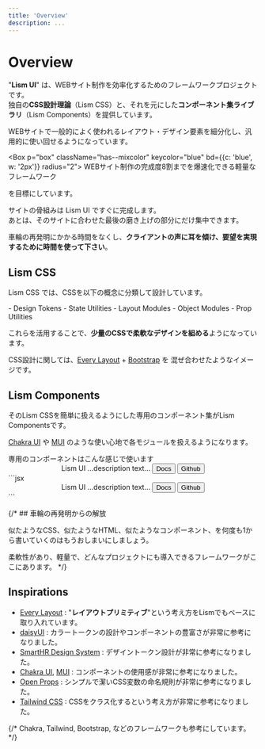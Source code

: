 ```yaml
---
title: 'Overview'
description: ...
---
```




# Overview


"**Lism UI**" は、WEBサイト制作を効率化するためのフレームワークプロジェクトです。  
独自の**CSS設計理論**（Lism CSS）と、それを元にした**コンポーネント集ライブラリ**（Lism Components）を提供しています。

WEBサイトで一般的によく使われるレイアウト・デザイン要素を細分化し、汎用的に使い回せるようになっています。


<Box p="box" className="has--mixcolor" keycolor="blue" bd={{c: 'blue', w: '2px'}} radius="2">
	WEBサイト制作の完成度8割までを爆速化できる軽量なフレームワーク
</Box>

を目標にしています。

サイトの骨組みは Lism UI ですぐに完成します。  
あとは、そのサイトに合わせた最後の磨き上げの部分にだけ集中できます。

車輪の再発明にかかる時間をなくし、**クライアントの声に耳を傾け、要望を実現するために時間を使って下さい**。

## Lism CSS

Lism CSS では、CSSを以下の概念に分類して設計しています。

<Box p="box" bgc="pale">
	- Design Tokens
	- State Utilities
	- Layout Modules
	- Object Modules
	- Prop Utilities
</Box>

これらを活用することで、**少量のCSSで柔軟なデザインを組める**ようになっています。

CSS設計に関しては、[Every Layout](https://every-layout.dev/) + [Bootstrap](https://getbootstrap.com/) を 混ぜ合わせたようなイメージです。


## Lism Components

そのLism CSSを簡単に扱えるようにした専用のコンポーネント集がLism Componentsです。

[Chakra UI](https://chakra-ui.com/) や [MUI](https://mui.com/) のような使い心地で各モジュールを扱えるようになります。


<Preview>
	<PreviewTitle>専用のコンポーネントはこんな感じで使います</PreviewTitle>
	<PreviewArea p={10}>
		<Frame aspect='16/9' isConstrained hasGutter py={50} bgc='pale'>
			<Center minH='100'>
				<Text tag='h1' fz='3xl' ff='serif' lts='l' lh='xs'>Lism UI</Text>
				<Text c='pale' fz='s'>...description text...</Text>
				<Flex gap={20} mbs={40}>
					<Button href='###' radius='3'>Docs</Button>
					<Button href='###' variant='outline' radius='3'>Github</Button>
				</Flex>
			</Center>
		</Frame>
	</PreviewArea>
	<PreviewCode>
		```jsx
		<Frame aspect='16/9' isConstrained hasGutter py={50} bgc='pale'>
			<Center minH='100'>
				<Text tag='h1' fz='3xl' ff='serif' lts='l' lh='xs'>Lism UI</Text>
				<Text c='pale' fz='s'>...description text...</Text>
				<Flex gap={20} mbs={40}>
					<Button href='###' radius='3'>Docs</Button>
					<Button href='###' variant='outline' radius='3'>Github</Button>
				</Flex>
			</Center>
		</Frame>
		```
	</PreviewCode>
</Preview>



{/* ## 車輪の再発明からの解放

似たようなCSS、似たようなHTML、似たようなコンポーネント、を何度も1から書いていくのはもうおしまいにしましょう。

柔軟性があり、軽量で、どんなプロジェクトにも導入できるフレームワークがここにあります。 */}



## Inspirations

- [Every Layout](https://every-layout.dev/) : "**レイアウトプリミティブ**"という考え方をLismでもベースに取り入れています。
- [daisyUI](https://daisyui.com/) : カラートークンの設計やコンポーネントの豊富さが非常に参考になりました。
- [SmartHR Design System](https://smarthr.design/products/design-tokens/) : デザイントークン設計が非常に参考になりました。
- [Chakra UI](https://chakra-ui.com/),  [MUI](https://mui.com/) : コンポーネントの使用感が非常に参考になりました。
- [Open Props](https://open-props.style/#shadows) : シンプルで潔いCSS変数の命名規則が非常に参考になりました。
- [Tailwind CSS](https://tailwindcss.com/) : CSSをクラス化するという考え方が非常に参考になりました。

{/* Chakra, Tailwind, Bootstrap, などのフレームワークも参考にしています。 */}
